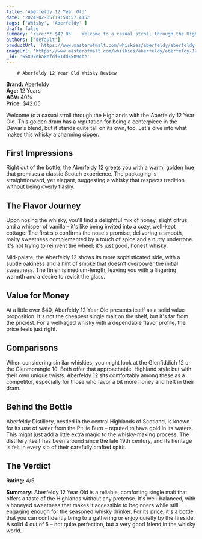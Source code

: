 ```yaml
---
title: 'Aberfeldy 12 Year Old'
date: '2024-02-05T19:58:57.415Z'
tags: ['Whisky', 'Aberfeldy' ]
draft: false
summary: 'rice:** $42.05    Welcome to a casual stroll through the Highlands with the Aberfeldy 12 Year Old. This golden dram has a reputati...'
authors: ['default']
productUrl: 'https://www.masterofmalt.com/whiskies/aberfeldy/aberfeldy-12-year-old-whisky/'
imageUrl: 'https://www.masterofmalt.com/whiskies/aberfeldy/aberfeldy-12-year-old-whisky.jpg'
_id: '65897eba8efdf61dd5509cbe'
---
```

        
        # Aberfeldy 12 Year Old Whisky Review

**Brand:** Aberfeldy  
**Age:** 12 Years  
**ABV:** 40%  
**Price:** $42.05  

Welcome to a casual stroll through the Highlands with the Aberfeldy 12 Year Old. This golden dram has a reputation for being a centerpiece in the Dewar’s blend, but it stands quite tall on its own, too. Let's dive into what makes this whisky a charming sipper.

## First Impressions
Right out of the bottle, the Aberfeldy 12 greets you with a warm, golden hue that promises a classic Scotch experience. The packaging is straightforward, yet elegant, suggesting a whisky that respects tradition without being overly flashy.

## The Flavor Journey
Upon nosing the whisky, you'll find a delightful mix of honey, slight citrus, and a whisper of vanilla – it's like being invited into a cozy, well-kept cottage. The first sip confirms the nose's promise, delivering a smooth, malty sweetness complemented by a touch of spice and a nutty undertone. It's not trying to reinvent the wheel; it's just good, honest whisky.

Mid-palate, the Aberfeldy 12 shows its more sophisticated side, with a subtle oakiness and a hint of smoke that doesn’t overpower the initial sweetness. The finish is medium-length, leaving you with a lingering warmth and a desire to revisit the glass.

## Value for Money
At a little over $40, Aberfeldy 12 Year Old presents itself as a solid value proposition. It's not the cheapest single malt on the shelf, but it's far from the priciest. For a well-aged whisky with a dependable flavor profile, the price feels just right.

## Comparisons
When considering similar whiskies, you might look at the Glenfiddich 12 or the Glenmorangie 10. Both offer that approachable, Highland style but with their own unique twists. Aberfeldy 12 sits comfortably among these as a competitor, especially for those who favor a bit more honey and heft in their dram.

## Behind the Bottle
Aberfeldy Distillery, nestled in the central Highlands of Scotland, is known for its use of water from the Pitilie Burn – reputed to have gold in its waters. This might just add a little extra magic to the whisky-making process. The distillery itself has been around since the late 19th century, and its heritage is felt in every sip of their carefully crafted spirit.

## The Verdict
**Rating:** 4/5

**Summary:** Aberfeldy 12 Year Old is a reliable, comforting single malt that offers a taste of the Highlands without any pretense. It's well-balanced, with a honeyed sweetness that makes it accessible to beginners while still engaging enough for the seasoned whisky drinker. For its price, it's a bottle that you can confidently bring to a gathering or enjoy quietly by the fireside. A solid 4 out of 5 – not quite perfection, but a very good friend in the whisky world.
      